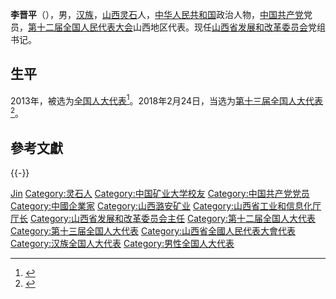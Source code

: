 {{Otheruses|other=名为李晋平的其他人物|李晋平}}

'''李晋平'''（{{bd|1964年|6月||catIdx=Li李}}），男，[[汉族|汉族]]，[[山西|山西]][[灵石|灵石]]人，[[中华人民共和国|中华人民共和国]]政治人物，[[中国共产党|中国共产党]]党员，[[第十二届全国人民代表大会|第十二届全国人民代表大会]]山西地区代表。现任[[山西省发展和改革委员会|山西省发展和改革委员会]]党组书记。

== 生平 ==
2013年，被选为[[全国人大代表|全国人大代表]]<ref>{{cite news|title=全国人大代表信息-李晋平|url= http://210.82.31.1:8084/delegate/viewDelegate.action?dbid=120254|accessdate=2013-03-28|newspaper=全国人大网|archive-url=https://web.archive.org/web/20160305224303/http://www.npc.gov.cn/delegate/viewDelegate.action?dbid=120254|archive-date=2016-03-05|dead-url=yes}}</ref>。2018年2月24日，当选为[[第十三届全国人大代表|第十三届全国人大代表]]<ref>{{Cite web|title=（受权发布）中华人民共和国第十三届全国人民代表大会代表名单-中新网|url=http://www.chinanews.com/gn/2018/02-25/8453959.shtml|accessdate=2021-02-13|work=中新网|archive-date=2018-02-27|archive-url=https://web.archive.org/web/20180227031724/http://www.chinanews.com/gn/2018/02-25/8453959.shtml|dead-url=no}}</ref>。

==參考文獻==
{{reflist}}

{{-}}
{{start box}}
{{s-gov|prc}}
{{s-before|[[刘锋_(1963年)|刘锋]]}}
{{s-title|[[山西省发展和改革委员会|山西省发展和改革委员会]]主任|－}}
{{s-inc}}
{{s-before|[[张金旺|张金旺]]}}
{{s-title|[[山西转型综合改革示范区|山西转型综合改革示范区]]管委会主任|2020年2月－}}
{{s-after|[[刘锋_(1963年)|刘锋]]}}
{{s-before|[[李晓波_(1963年)|李晓波]]}}
{{s-title|[[山西省工业和信息化厅|山西省工业和信息化厅]]厅长|2019年7月－2020年3月}}
{{s-after|[[朱鹏|朱鹏]]}}
{{s-bus}}
{{s-before|[[任润厚|任润厚]]}}
{{s-title|[[山西潞安矿业|山西潞安矿业集团]]董事长|2011年6月－2019年1月}}
{{s-after|[[游浩_(1962年)|游浩]]}}
{{end box}}
{{Authority control}}

{{DEFAULTSORT:Li李}}
[[Category:李姓|Jin]]
[[Category:灵石人|Category:灵石人]]
[[Category:中国矿业大学校友|Category:中国矿业大学校友]]
[[Category:中国共产党党员|Category:中国共产党党员]]
[[Category:中國企業家|Category:中國企業家]]
[[Category:山西潞安矿业|Category:山西潞安矿业]]
[[Category:山西省工业和信息化厅厅长|Category:山西省工业和信息化厅厅长]]
[[Category:山西省发展和改革委员会主任|Category:山西省发展和改革委员会主任]]
[[Category:第十二届全国人大代表|Category:第十二届全国人大代表]]
[[Category:第十三届全国人大代表|Category:第十三届全国人大代表]]
[[Category:山西省全國人民代表大會代表|Category:山西省全國人民代表大會代表]]
[[Category:汉族全国人大代表|Category:汉族全国人大代表]]
[[Category:男性全国人大代表|Category:男性全国人大代表]]

{{中国政治人物小作品}}